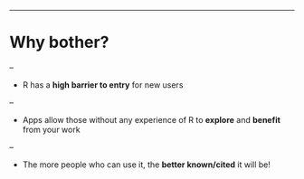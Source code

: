 ---

# Why bother?

--

* R has a __high barrier to entry__ for new users

--

* Apps allow those without any experience of R to __explore__ and __benefit__ from your work

--

* The more people who can use it, the __better known/cited__ it will be!
